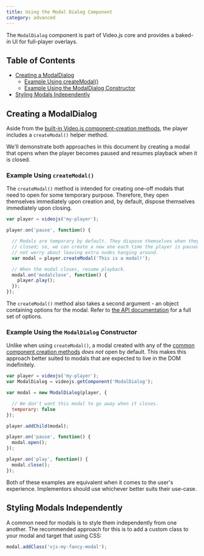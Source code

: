 ```yaml
---
title: Using the Modal Dialog Component
category: advanced
---
```


The `ModalDialog` component is part of Video.js core and provides a baked-in UI for full-player overlays.

## Table of Contents

* [Creating a ModalDialog](#creating-a-modaldialog)
  * [Example Using createModal()](#example-using-createmodal)
  * [Example Using the ModalDialog Constructor](#example-using-the-modaldialog-constructor)
* [Styling Modals Independently](#styling-modals-independently)

## Creating a ModalDialog

Aside from the [built-in Video.js component-creation methods][creating-component], the player includes a `createModal()` helper method.

We'll demonstrate both approaches in this document by creating a modal that opens when the player becomes paused and resumes playback when it is closed.

### Example Using `createModal()`

The `createModal()` method is intended for creating one-off modals that need to open for some temporary purpose. Therefore, they open themselves immediately upon creation and, by default, dispose themselves immediately upon closing.

```js
var player = videojs('my-player');

player.on('pause', function() {

  // Modals are temporary by default. They dispose themselves when they are
  // closed; so, we can create a new one each time the player is paused and
  // not worry about leaving extra nodes hanging around.
  var modal = player.createModal('This is a modal!');

  // When the modal closes, resume playback.
  modal.on('modalclose', function() {
    player.play();
  });
});
```

The `createModal()` method also takes a second argument - an object containing options for the modal. Refer to [the API documentation][api-doc] for a full set of options.

### Example Using the `ModalDialog` Constructor

Unlike when using `createModal()`, a modal created with any of the [common component creation methods][creating-component] _does not_ open by default. This makes this approach better suited to modals that are expected to live in the DOM indefinitely.

```js
var player = videojs('my-player');
var ModalDialog = videojs.getComponent('ModalDialog');

var modal = new ModalDialog(player, {

  // We don't want this modal to go away when it closes.
  temporary: false
});

player.addChild(modal);

player.on('pause', function() {
  modal.open();
});

player.on('play', function() {
  modal.close();
});
```

Both of these examples are equivalent when it comes to the user's experience. Implementors should use whichever better suits their use-case.

## Styling Modals Independently

A common need for modals is to style them independently from one another. The recommended approach for this is to add a custom class to your modal and target that using CSS:

```js
modal.addClass('vjs-my-fancy-modal');
```

[api-doc]: https://docs.videojs.com/ModalDialog.html

[creating-component]: /docs/guides/components.md#creating-a-component
